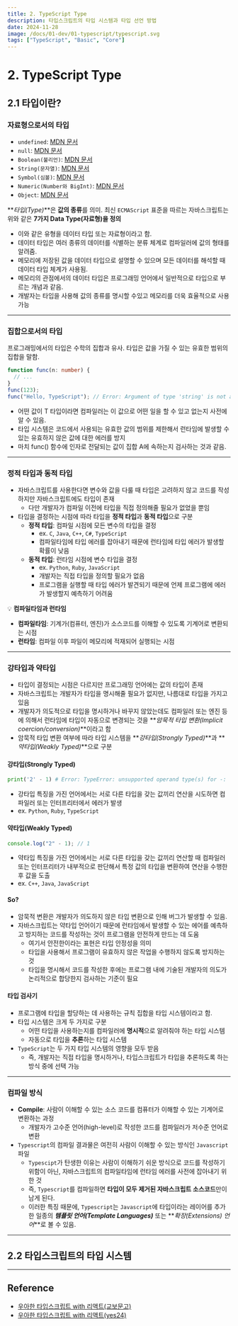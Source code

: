 ```yaml
---
title: 2. TypeScript Type
description: 타입스크립트의 타입 시스템과 타입 선언 방법
date: 2024-11-28
image: /docs/01-dev/01-typescript/typescript.svg
tags: ["TypeScript", "Basic", "Core"]
---
```


# 2. TypeScript Type

## 2.1 타입이란?

### 자료형으로서의 타입

- `undefined`: [MDN 문서](https://developer.mozilla.org/ko/docs/Web/JavaScript/Reference/Global_Objects/undefined)
- `null`: [MDN 문서](https://developer.mozilla.org/ko/docs/Web/JavaScript/Reference/Global_Objects/null)
- `Boolean(불리언)`: [MDN 문서](https://developer.mozilla.org/ko/docs/Web/JavaScript/Reference/Global_Objects/Boolean)
- `String(문자열)`: [MDN 문서](https://developer.mozilla.org/ko/docs/Web/JavaScript/Reference/Global_Objects/String)
- `Symbol(심볼)`: [MDN 문서](https://developer.mozilla.org/ko/docs/Web/JavaScript/Reference/Global_Objects/Symbol)
- `Numeric(Number와 BigInt)`: [MDN 문서](https://developer.mozilla.org/ko/docs/Web/JavaScript/Reference/Global_Objects#%EC%88%AB%EC%9E%90_%EB%B0%8F_%EB%82%A0%EC%A7%9C)
- `Object`: [MDN 문서](https://developer.mozilla.org/ko/docs/Web/JavaScript/Reference/Global_Objects/Object)

**_타입(Type)_**은 **값의 종류**를 의미.
최신 `ECMAScript` 표준을 따르는 자바스크립트는 위와 같은 **7가지 Data Type(자료형)을 정의**

- 이와 같은 유형을 데이터 타입 또는 자료형이라고 함.
- 데이터 타입은 여러 종류의 데이터를 식별하는 분류 체계로 컴파일러에 값의 형태를 알려줌.
- 메모리에 저장된 값을 데이터 타입으로 설명할 수 있으며 모든 데이터를 해석할 때 데이터 타입 체계가 사용됨.
- 메모리의 관점에서의 데이터 타입은 프로그래밍 언어에서 일반적으로 타입으로 부르는 개념과 같음.
- 개발자는 타입을 사용해 값의 종류를 명시할 수있고 메모리를 더욱 효율적으로 사용 가능

---

### 집합으로서의 타입

프로그래밍에서의 타입은 수학의 집합과 유사. 타입은 값을 가질 수 있는 유효한 범위의 집합을 말함.

```typescript title="타입의 집합" showLineNumbers
function func(n: number) {
  // ...
}
func(123);
func("Hello, TypeScript"); // Error: Argument of type 'string' is not assignable to parameter of type 'number'.
```

- 어떤 값이 T 타입이라면 컴파일러는 이 값으로 어떤 일을 할 수 있고 없는지 사전에 알 수 있음.
- 타입 시스템은 코드에서 사용되는 유효한 값의 범위를 제한해서 런타임에 발생할 수 있는 유효하지 않은 값에 대한 에러를 방지
- 마치 func() 함수에 인자로 전달되는 값이 집합 A에 속하는지 검사하는 것과 같음.

---

### 정적 타입과 동적 타입

- 자바스크립트를 사용한다면 변수와 값을 다룰 때 타입은 고려하지 않고 코드를 작성하지만 자바스크립트에도 타입이 존재
  - 다만 개발자가 컴파일 이전에 타입을 직접 정의해줄 필요가 없었을 뿐임
- 타입을 결정하는 시점에 따라 타입을 **정적 타입**과 **동적 타입**으로 구분
  - **정적 타입**: 컴파일 시점에 모든 변수의 타입을 결정
    - ex. `C`, `Java`, `C++`, `C#`, `TypeScript`
    - 컴파일타임에 타입 에러를 잡아내기 때문에 런타임에 타입 에러가 발생할 확률이 낮음
  - **동적 타입**: 런타임 시점에 변수 타입을 결정
    - ex. `Python`, `Ruby`, `JavaScript`
    - 개발자는 직접 타입을 정의할 필요가 없음
    - 프로그램을 실행할 때 타입 에러가 발견되기 때문에 언제 프로그램에 에러가 발생할지 예측하기 어려움

💡 **컴파일타임과 런타임**

- **컴파일타임**: 기계가(컴퓨터, 엔진)가 소스코드를 이해할 수 있도록 기계어로 변환되는 시점
- **런타임**: 컴파일 이후 파일이 메모리에 적재되어 실행되는 시점

---

### 강타입과 약타입

- 타입이 결정되는 시점은 다르지만 프로그래밍 언어에는 값의 타입이 존재
- 자바스크립트는 개발자가 타입을 명시해줄 필요가 없지만, 나름대로 타입을 가지고 있음
- 개발자가 의도적으로 타입을 명시하거나 바꾸지 않았는데도 컴파일러 또는 엔진 등에 의해서 런타임에 타입이 자동으로 변경되는 것을 **_암묵적 타입 변환(Implicit coercion/conversion)_**이라고 함
- 암묵적 타입 변환 여부에 따라 타입 시스템을 **_강타입(Strongly Typed)_**과 **_약타입(Weakly Typed)_**으로 구분

#### 강타입(Strongly Typed)

```python title="Python" showLineNumbers
print('2' - 1) # Error: TypeError: unsupported operand type(s) for -: 'str' and 'int'
```

- 강타입 특징을 가진 언어에서는 서로 다른 타입을 갖는 값끼리 연산을 시도하면 컴파일러 또는 인터프리터에서 에러가 발생
- ex. `Python`, `Ruby`, `TypeScript`

#### 약타입(Weakly Typed)

```javascript title="JavaScript" showLineNumbers
console.log("2" - 1); // 1
```

- 약타입 특징을 가진 언어에서는 서로 다른 타입을 갖는 값끼리 연산할 때 컴파일러 또는 인터프리터가 내부적으로 판단해서 특정 값의 타입을 변환하여 연산을 수행한 후 값을 도출
- ex. `C++`, `Java`, `JavaScript`

#### So?

- 암묵적 변환은 개발자가 의도하지 않은 타입 변환으로 인해 버그가 발생할 수 있음.
- 자바스크립트는 약타입 언어이기 때문에 런타임에서 발생할 수 있는 에어를 예측하고 방지하는 코드를 작성하는 것이 프로그램을 안전하게 만드는 데 도움
  - 여기서 안전한이라는 표현은 타입 안정성을 의미
  - 타입을 사용해서 프로그램이 유효하지 않은 작업을 수행하지 않도록 방지하는 것
  - 타입을 명시해서 코드를 작성한 후에는 프로그램 내에 기술된 개발자의 의도가 논리적으로 합당한지 검사하는 기준이 필요

#### 타입 검사기

- 프로그램에 타입을 할당하는 데 사용하는 규칙 집합을 타입 시스템이라고 함.
- 타입 시스템은 크게 두 가지로 구분
  - 어떤 타입을 사용하는지를 컴파일러에 **명시적**으로 알려줘야 하는 타입 시스템
  - 자동으로 타입을 **추론**하는 타입 시스템
- `TypeScript`는 두 가지 타입 시스템의 영향을 모두 받음
  - 즉, 개발자는 직접 타입을 명시하거나, 타입스크립트가 타입을 추론하도록 하는 방식 중에 선택 가능

---

### 컴파일 방식

- **Compile**: 사람이 이해할 수 있는 소스 코드를 컴퓨터가 이해할 수 있는 기계어로 변환하는 과정
  - 개발자가 고수준 언어(high-level)로 작성한 코드를 컴파일러가 저수준 언어로 변환
- `Typescript`의 컴파일 결과물은 여전히 사람이 이해할 수 있는 방식인 `Javascript` 파일
  - `Typescipt`가 탄생한 이유는 사람이 이해하기 쉬운 방식으로 코드를 작성하기 위함이 아닌, 자바스크립트의 컴파일타임에 런타임 에러를 사전에 잡아내기 위한 것
  - 즉, `Typescript`를 컴파일하면 **타입이 모두 제거된 자바스크립트 소스코드**만이 남게 된다.
  - 이러한 특징 때문에, `Typescript`는 `Javascript`에 타입이라는 레이어를 추가한 일종의 **_템플릿 언어(Template Languages)_** 또는 **_확장(Extensions) 언어_**로 볼 수 있음.

---

## 2.2 타입스크립트의 타입 시스템

---

## Reference

- [우아한 타입스크립트 with 리액트(교보문고)](https://product.kyobobook.co.kr/detail/S000210716282)
- [우아한 타입스크립트 with 리액트(yes24)](https://www.yes24.com/Product/Goods/123049083)
